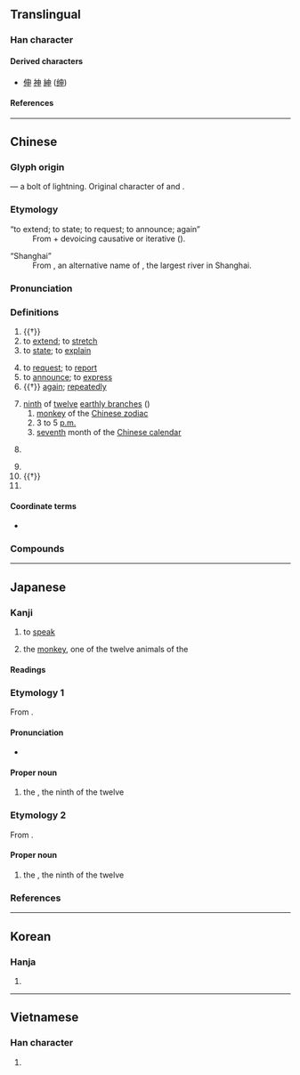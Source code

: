 {{also|田|甲|由|𢑚|uni=auto}}
{{character info}}
{{character info|🈸}}
==Translingual==
{{emojibox|🈸}}
{{stroke order|type=animate}}

===Han character===
{{Han char|rn=102|rad=田|as=00|sn=5|four=50006|canj=LWL|ids=⿻日丨,⿻囗十}}

====Derived characters====
* [[伸]] [[神]] [[紳]] ([[绅]])

====References====
{{Han ref|kx=0758.040|dkj=21726|dj=1168.010|hdz=42526.010|uh=7533}}

----

==Chinese==
{{zh-forms|alt=𢑚,𦥔,伸-“to extend; to stretch; to state; to explain”}}

===Glyph origin===
{{Han etyl}}

{{liushu|p}} — a bolt of lightning. Original character of {{och-l|電|lightning}} and {{och-l|神|god; deity; spirit}}.

===Etymology===
; “to extend; to state; to request; to announce; again”
: From {{och-l|引|to pull; to draw}} + devoicing causative or iterative ({{zh-ref|Schuessler, 2007}}).

; “Shanghai”
: From {{zh-l|春申江}}, an alternative name of {{zh-l|黃浦江}}, the largest river in Shanghai.

===Pronunciation===
{{zh-pron
|m=shēn
|c=san1
|h=pfs=sṳ̂n
|md=sĭng
|mn=sin/chhun
|mn_note=sin - literary; chhun - vernacular
|mn-t=sing1
|w=1sen
|mc=y
|oc=y
|cat=v,adv,n,pn
}}

===Definitions===
{{zh-hanzi}}

# {{†}} {{zh-original|電|lightning}}
# to [[extend]]; to [[stretch]]
# to [[state]]; to [[explain]]
#: {{zh-x|三令五申|to repeat and reaffirm the commands multiple times}}
# to [[request]]; to [[report]]
# to [[announce]]; to [[express]]
# {{†}} [[again]]; [[repeatedly]]
#: {{zh-x|^申命記|Book of [[Deuteronomy]] (lit. book of reaffirmation of laws)}}
# [[ninth]] of [[twelve]] [[earthly branch]]es ({{zh-l|*十二支}})
## [[monkey]] of the [[Chinese zodiac]]
## 3 to 5 [[p.m.]]
## [[seventh]] month of the [[Chinese calendar]]
# {{zh-div|國}} {{w|Shen (state)|Shen}} {{gloss|vassal state during the {{w|Zhou dynasty}}}}
# {{zh-altname|上海|[[Shanghai]]}}
# {{†}} {{zh-alt-form|神|deity}}
# {{surname|zh}}

====Coordinate terms====
* {{list:earthly branches/zh}}

===Compounds===
{{zh-der|伊留申|守庚申|引申義|引申|三令五申|申覆|申請|申訴|春申江|申屠|申浦|申時|申理|申令|申申|申重|申明|申論|申旦達夕|申討|申報|熊經鳥申|昭冤申枉|申文|春申君|申詳|申述|申領|申韓|申冤|擊鼓申冤|申飭|申雪|申辯|申請書|申說|申解|申旦|申斥|申救|申奏|申告|甲申之役|生申令日|申辦|申叔|申謝|申狀|按鈴申告|申誡|露申|重申}}

----

==Japanese==

===Kanji===
{{ja-kanji|grade=3|rs=田00}}

# {{qualifier|humble}} to [[speak]]
# the [[monkey]], one of the twelve animals of the {{w|Chinese zodiac}}

====Readings====
{{ja-readings
|goon=しん
|kanon=しん
|kun=もう-す, もう-し, さる-
}}

===Etymology 1===
{{ja-kanjitab|さる|yomi=k}}
{{wp|lang=ja}}
From {{m|ja|猿|tr=saru||[[monkey]]}}.

====Pronunciation====
{{ja-pron|acc=1|y=k|さる|acc_ref=DJR,SMK5,NHK}}
* {{hmp|ja|sort=さる|猿|去る|避る|然る}}

====Proper noun====
{{ja-pos|proper|さる}}

# the {{w|Monkey (zodiac)|Monkey}}, the ninth of the twelve {{w|Earthly Branches}}

===Etymology 2===
{{ja-kanjitab|しん|yomi=o}}
From {{bor|ja|ltc|申|tr=syin|sort=しん}}.

====Proper noun====
{{ja-pos|proper|しん}}

# the {{w|Monkey (zodiac)|Monkey}}, the ninth of the twelve {{w|Earthly Branches}}

===References===
<references/>

{{cln|ja|words with multiple readings}}
{{topics|ja|Earthly branches|sort=さる}}

----

==Korean==

===Hanja===
{{ko-hanja|펼치다|펼칠|신}}

# {{hanja form of|신|to [[extend]]; to [[stretch]]}}

----

==Vietnamese==

===Han character===
{{vi-readings|reading=thân|rs=田00}}

# {{rfdef|vi|sort=田00}}